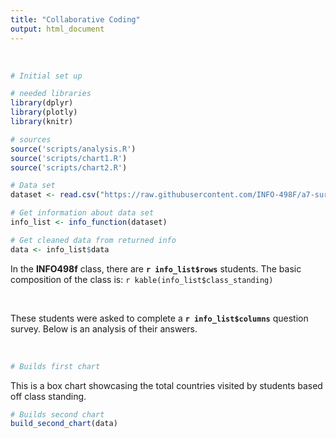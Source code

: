 ```yaml
---
title: "Collaborative Coding"
output: html_document
---
```


&nbsp;

```r
# Initial set up

# needed libraries
library(dplyr)
library(plotly)
library(knitr)

# sources
source('scripts/analysis.R')
source('scripts/chart1.R')
source('scripts/chart2.R')

# Data set
dataset <- read.csv("https://raw.githubusercontent.com/INFO-498F/a7-survey-data/master/intro_survey_data.csv")

# Get information about data set
info_list <- info_function(dataset)

# Get cleaned data from returned info
data <- info_list$data
```

In the **INFO498f** class, there are **`r info_list$rows`** students. The basic composition of the class is:
`r kable(info_list$class_standing)`

&nbsp;

These students were asked to complete a **`r info_list$columns`** question survey. Below is an analysis of their
answers.

&nbsp;

```r
# Builds first chart

```



This is a box chart showcasing the total countries visited by students based off class standing.
```r
# Builds second chart
build_second_chart(data)
```